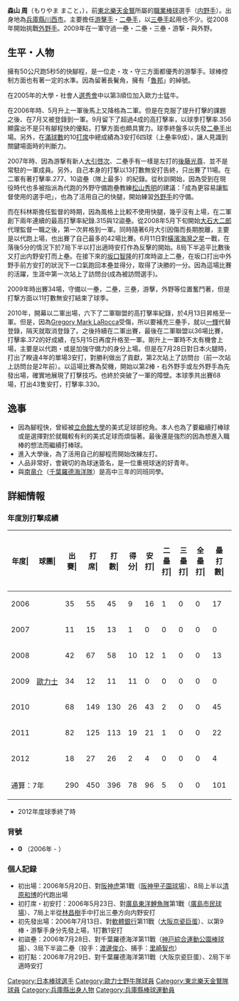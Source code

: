 {{Infobox NPB player|
bgcolor1=#900|
bgcolor2=#600|
textcolor1=#FFF|
textcolor2=#FC0|
name=森山 周|
image=Makoto Moriyama 20130317 MAZDA Zoom-Zoom Stadium Hiroshima.JPG|
width=280|
birthdate= {{birth date and age| 1981|8|11}}|
position=外野手|
team=|
number=|
bats=左|
throws=右|
debutyear= 2006年5月20日|
debutteam=[[阪神甲子園球場|阪神甲子園球場]]|
statyear= 2010年|
stat1label=出場數|
stat1value=68|
stat2label=打擊率|
stat2value=0.331|
stat3label=安打|
stat3value=43|
stat4label=全壘打|
stat4value=0|
stat5label=打點|
stat5value=9|
stat6label=盜壘|
stat6value=5|
teams=<nowiki></nowiki>
*報徳学園高等學校
* 大阪産業大學
* [[山葉|山葉]]硬式野球部
* [[歐力士野牛|歐力士野牛]] (2006 - 2012)
* [[東北樂天金鷲|東北樂天金鷲]] (2013-2015 )
}}

'''森山 周'''（もりやま まこと，{{bd|1981年|8月11日|}}），前[[東北樂天金鷲|東北樂天金鷲]]所屬的[[職業棒球|職業棒球]]選手（[[内野手|内野手]]）。出身地為[[兵庫縣|兵庫縣]][[川西市|川西市]]。主要擔任[[游擊手|游擊手]]・[[二壘手|二壘手]]，以[[三壘手|三壘手]]起用也不少。從2008年開始挑戰[[外野手|外野手]]。2009年在一軍守過一壘・二壘・三壘・游撃・與外野。

== 生平・人物 ==
擁有50公尺跑5秒5的快腳程，是一位走・攻・守三方面都優秀的游撃手。球棒控制方面也有著一定的水準。因為留著長鬢角，擁有「[[魯邦三世|魯邦]]」的綽號。

在2005年的大學・社會人[[選秀會|選秀會]]中以第3順位加入歐力士猛牛。

在2006年時、5月升上一軍後馬上又降格為二軍。但是在克服了提升打擊的課題之後、在7月又被登錄到一軍。9月留下了超過4成的高打擊率，以球季打擊率.356顯露出不是只有腳程快的優點，打擊方面也頗具實力。球季終盤多以先發[[二壘手|二壘手]]出場。另外，在[[滿球數|滿球數]]的10[[打席數|打席]]中總成績為3安打6四球（上壘率9成），讓人見識到關鍵場面時的判斷力。

2007年時、因為游撃有新人[[大引啓次|大引啓次]]、二壘手有一樣是左打的[[後藤光尊|後藤光尊]]、並不是常駐的一軍成員。另外，自己本身的打撃以13打數無安打告終，只出賽了11場。在二軍有著打擊率.277、10盜壘（隊上最多）的紀錄。從秋訓開始，因為受到在現役時代也多被指派為代跑的外野守備跑壘教練[[松山秀明|松山秀明]]的建議：「成為更容易讓監督使用的選手吧」，也為了活用自己的快腿，開始練習[[外野手|外野手]]的守備。

而在科林斯擔任監督的時期，因為風格上比較不使用快腿，幾乎沒有上場，在二軍創下兩年連續的最高打擊率紀錄.315與12盜壘。從2008年5月下旬開始[[大石大二郎|大石大二郎]]代理監督一職之後，第一次昇格到一軍。同時隨著6月大引因傷而長期脫離，主要是以代跑上場，也出賽了自己最多的42場比賽。6月11日對[[橫濱海灣之星|橫濱海灣之星]]一戰，在落後5分的情況下於7局下半以打出適時安打作為反擊的開始。8局下半追平比數後又打出内野安打而上壘。在接下來的[[坂口智隆|坂口智隆]]的打席時盜上二壘，在坂口打出中外野手前方安打的狀況下一口氣跑回本壘並得分，取得了決勝的一分。因為這場比賽的活躍，生涯中第一次站上了訪問台(成為被訪問選手)。

2009年時出賽34場，守備以一壘，二壘，三壘，游擊，外野等位置奮鬥著，但是打撃方面以11打數無安打結束了球季。

2010年，開幕以二軍出場，六下了二軍聯盟的高打擊率紀錄，於4月13日昇格至一軍。但是，因為[[Gregory_Mark_LaRocca|Gregory Mark LaRocca]]受傷，所以要補充三壘手，就以[[一輝|一輝]]代替登錄，隔天就取消登錄了。之後持續在二軍出賽，最後在二軍聯盟以36場比賽，打擊率.372的好成績，在5月15日再度升格至一軍。剛升上一軍時不太有機會上場，主要是以代跑・或是加強守備力的身分上場。但是在7月28日對日本火腿時，打出了睽違4年的單場3安打，對勝利做出了貢獻，第2次站上了訪問台（前一次站上訪問台是2年前）。以這場比賽為契機，開始以第2棒・右外野手或左外野手為先發出場，確實地展現了打擊技巧。也終於突破了一軍的障壁。本球季共出賽68場，打出43隻安打，打擊率.330。

== 逸事 ==
*因為腳程快，曾經被[[立命館大學|立命館大學]]的美式足球部挖角。本人也為了要繼續打棒球或是選擇對於就職較有利的美式足球而煩惱著。最後還是強烈的因為想進入職棒的想法而繼續打棒球。
*進入大學後，為了活用自己的腳程而開始改練左打。
*人品非常好，會親切的為球迷簽名，是一位重視球迷的好青年。
*與[[南竜介|南竜介]]（[[千葉羅德海洋隊|千葉羅德海洋隊]]）是高中三年的同班同學。

== 詳細情報 ==
=== 年度別打撃成績 ===
{| class="wikitable" style="text-align:right; font-size:small"
|-bgcolor="#efefef"
!年度|!!球團|!!出賽|!!打<br>席|!!打<br>數|!!得分|!!安打|!!二<br>壘<br>打|!!三<br>壘<br>打|!!全<br>壘<br>打|!!壘<br>打<br>數|!!打點|!!盜壘|!!盜<br>壘<br>刺|!!觸擊|!!犧<br>牲<br>打|!!保送|!!故意四壞|!!觸身|!!三振|!!雙殺|!!打<br>擊<br>率|!!上<br>壘<br>率|!!長<br>打<br>率|!!OPS
|-
|style="text-align:center"|2006
|rowspan="7" style="text-align: center; white-space: nowrap;"|[[歐力士野牛|歐力士]]
|35||55||45||9||16||1||0||0||17||1||2||3||2||0||6||0||2||4||1||.356||.453||.378||.831
|-
|style="text-align:center"|2007
|11||15||13||1||0||0||0||0||0||0||0||0||2||0||0||0||0||0||0||.000||.000||.000||.000
|-
|style="text-align:center"|2008
|42||67||58||10||12||1||0||0||13||5||4||3||3||1||5||0||0||12||0||.207||.266||.224||.490
|-
|style="text-align:center"|2009
|34||12||11||11||0||0||0||0||0||0||3||1||0||0||1||0||0||2||0||.000||.083||.000||.083
|-
|style="text-align:center"|2010
|68||149||130||26||43||2||0||0||45||9||5||2||10||1||8||0||0||21||2||.331||.367||.346||.713
|-
|style="text-align:center;"|2011
|82||125||113||19||21||1||0||0||22||4||5||2||6||0||6||0||0||19||1||.186||.227||.195||.422
|-
|style="text-align:center;"|2012
|18||27||26||2||4||0||0||0||4||0||1||0||0||0||1||0||0||2||1||.154||.185||.154||.339
|-
!colspan="2"|通算：7年
|290||450||396||78||96||5||0||0||101||19||20||11||23||2||27||0||2||60||5||.242||.293||.255||.548
|}

* 2012年度球季終了時

=== 背號 ===
* '''0''' （2006年 - ）

=== 個人記録 ===
* 初出場：2006年5月20日、對[[阪神虎|阪神虎]]第1戰（[[阪神甲子園球場|阪神甲子園球場]]）、8局上半以[[清原和博|清原和博]]的代跑出場
* 初打席・初安打：2006年5月23日、對[[廣島東洋鯉魚|廣島東洋鯉魚隊]]第1戰（[[広島市民球場_(初代)|廣島市民球場]]）、7局上半從[[林昌樹|林昌樹]]手中打出三壘方向内野安打
* 初先發出場：2006年7月13日、對[[軟體銀行|軟體銀行]]第11戰（[[大阪巨蛋|大阪京瓷巨蛋]]）、以第9棒・游撃手身分先發上場，1打數1安打
* 初盜壘：2006年7月28日、對千葉羅德海洋第11戰（[[神戸綜合運動公園棒球場|神戸綜合運動公園棒球場]]）、3局下半盜二壘（投手：[[渡邊俊介|渡邊俊介]]、捕手：[[里崎智也|里崎智也]]）
* 初打點：2006年7月29日、對千葉羅德海洋第11戰（大阪京瓷巨蛋）、2局下半適時安打


{{DEFAULTSORT:Moriyama Makoto}}

[[Category:日本棒球選手|Category:日本棒球選手]]
[[Category:歐力士野牛隊球員|Category:歐力士野牛隊球員]]
[[Category:東北樂天金鷲隊球員|Category:東北樂天金鷲隊球員]]
[[Category:兵庫縣出身人物|Category:兵庫縣出身人物]]
[[Category:兵庫縣棒球運動員|Category:兵庫縣棒球運動員]]
